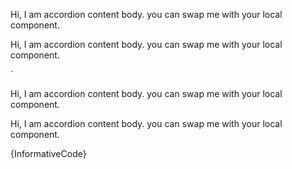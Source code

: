 


<Accordion state="informative">
  <AccordionItem title="Accordion title">
    <AccordionItemBody>
       <p>
        Hi, I am accordion content body. you can swap me with your local
        component.
       </p>
    </AccordionItemBody>
  </AccordionItem>
  <AccordionItem title="Accordion title">
    <AccordionItemBody>
      <p>
      Hi, I am accordion content body. you can swap me with your local
      component.
      </p>
    </AccordionItemBody>
  </AccordionItem>
</Accordion>
`

<Section
    contained={true}
    border={true}
    style={{ paddingRight: 0, paddingLeft: 0 }}
>
    <Preview wrapper={true}>
    	<Accordion state="informative">
    		<AccordionItem title="Accordion title">
    			<AccordionItemBody>
    				<p>
    					Hi, I am accordion content body. you can swap me with your local
    					component.
    				</p>
    			</AccordionItemBody>
    		</AccordionItem>
    		<AccordionItem title="Accordion title">
    			<AccordionItemBody>
    				<p>
    					Hi, I am accordion content body. you can swap me with your local
    					component.
    				</p>
    			</AccordionItemBody>
    		</AccordionItem>
    	</Accordion>
    </Preview>
    <Snippet language="js">{InformativeCode}</Snippet>

</Section>
